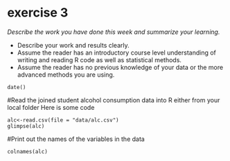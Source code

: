 # exercise 3

*Describe the work you have done this week and summarize your learning.*

- Describe your work and results clearly. 
- Assume the reader has an introductory course level understanding of writing and reading R code as well as statistical methods.
- Assume the reader has no previous knowledge of your data or the more advanced methods you are using.
```(r)
date()
```
#Read the joined student alcohol consumption data into R either from your local folder
Here is some code
```(r)
alc<-read.csv(file = "data/alc.csv")
glimpse(alc)
```
#Print out the names of the variables in the data
```(r)
colnames(alc)
```

